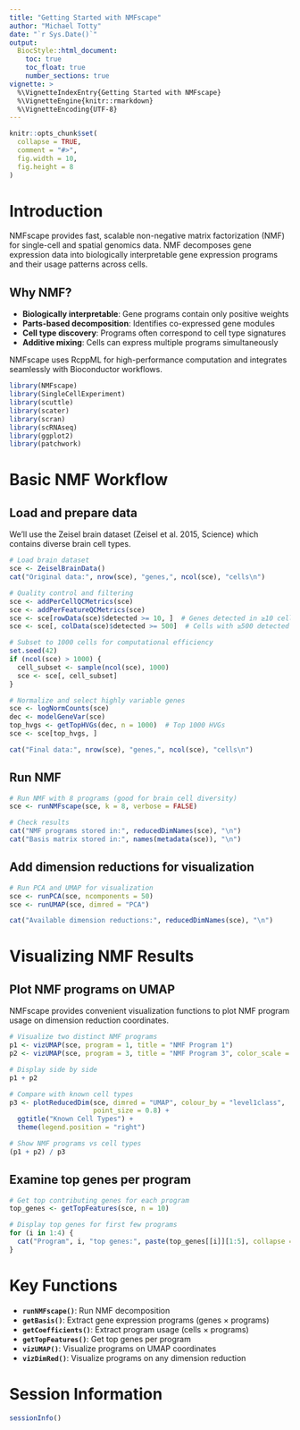 ```yaml
---
title: "Getting Started with NMFscape"
author: "Michael Totty"
date: "`r Sys.Date()`"
output: 
  BiocStyle::html_document:
    toc: true
    toc_float: true
    number_sections: true
vignette: >
  %\VignetteIndexEntry{Getting Started with NMFscape}
  %\VignetteEngine{knitr::rmarkdown}
  %\VignetteEncoding{UTF-8}
---
```


```r
knitr::opts_chunk$set(
  collapse = TRUE,
  comment = "#>",
  fig.width = 10,
  fig.height = 8
)
```

# Introduction

NMFscape provides fast, scalable non-negative matrix factorization (NMF) for single-cell and spatial genomics data. NMF decomposes gene expression data into biologically interpretable gene expression programs and their usage patterns across cells.

## Why NMF?

- **Biologically interpretable**: Gene programs contain only positive weights
- **Parts-based decomposition**: Identifies co-expressed gene modules  
- **Cell type discovery**: Programs often correspond to cell type signatures
- **Additive mixing**: Cells can express multiple programs simultaneously

NMFscape uses RcppML for high-performance computation and integrates seamlessly with Bioconductor workflows.

```r
library(NMFscape)
library(SingleCellExperiment)
library(scuttle)
library(scater)
library(scran)
library(scRNAseq)
library(ggplot2)
library(patchwork)
```

# Basic NMF Workflow

## Load and prepare data

We'll use the Zeisel brain dataset (Zeisel et al. 2015, Science) which contains diverse brain cell types.

```r
# Load brain dataset
sce <- ZeiselBrainData()
cat("Original data:", nrow(sce), "genes,", ncol(sce), "cells\n")

# Quality control and filtering
sce <- addPerCellQCMetrics(sce)
sce <- addPerFeatureQCMetrics(sce)
sce <- sce[rowData(sce)$detected >= 10, ]  # Genes detected in ≥10 cells
sce <- sce[, colData(sce)$detected >= 500]  # Cells with ≥500 detected genes

# Subset to 1000 cells for computational efficiency
set.seed(42)
if (ncol(sce) > 1000) {
  cell_subset <- sample(ncol(sce), 1000)
  sce <- sce[, cell_subset]
}

# Normalize and select highly variable genes
sce <- logNormCounts(sce)
dec <- modelGeneVar(sce)
top_hvgs <- getTopHVGs(dec, n = 1000)  # Top 1000 HVGs
sce <- sce[top_hvgs, ]

cat("Final data:", nrow(sce), "genes,", ncol(sce), "cells\n")
```

## Run NMF

```r
# Run NMF with 8 programs (good for brain cell diversity)
sce <- runNMFscape(sce, k = 8, verbose = FALSE)

# Check results
cat("NMF programs stored in:", reducedDimNames(sce), "\n")
cat("Basis matrix stored in:", names(metadata(sce)), "\n")
```

## Add dimension reductions for visualization

```r
# Run PCA and UMAP for visualization
sce <- runPCA(sce, ncomponents = 50)
sce <- runUMAP(sce, dimred = "PCA")

cat("Available dimension reductions:", reducedDimNames(sce), "\n")
```

# Visualizing NMF Results

## Plot NMF programs on UMAP

NMFscape provides convenient visualization functions to plot NMF program usage on dimension reduction coordinates.

```r
# Visualize two distinct NMF programs
p1 <- vizUMAP(sce, program = 1, title = "NMF Program 1")
p2 <- vizUMAP(sce, program = 3, title = "NMF Program 3", color_scale = "plasma")

# Display side by side
p1 + p2
```

```r
# Compare with known cell types
p3 <- plotReducedDim(sce, dimred = "UMAP", colour_by = "level1class", 
                     point_size = 0.8) +
  ggtitle("Known Cell Types") +
  theme(legend.position = "right")

# Show NMF programs vs cell types
(p1 + p2) / p3
```

## Examine top genes per program

```r
# Get top contributing genes for each program
top_genes <- getTopFeatures(sce, n = 10)

# Display top genes for first few programs
for (i in 1:4) {
  cat("Program", i, "top genes:", paste(top_genes[[i]][1:5], collapse = ", "), "...\n")
}
```

# Key Functions

- **`runNMFscape()`**: Run NMF decomposition
- **`getBasis()`**: Extract gene expression programs (genes × programs)
- **`getCoefficients()`**: Extract program usage (cells × programs)  
- **`getTopFeatures()`**: Get top genes per program
- **`vizUMAP()`**: Visualize programs on UMAP coordinates
- **`vizDimRed()`**: Visualize programs on any dimension reduction

# Session Information

```r
sessionInfo()
```